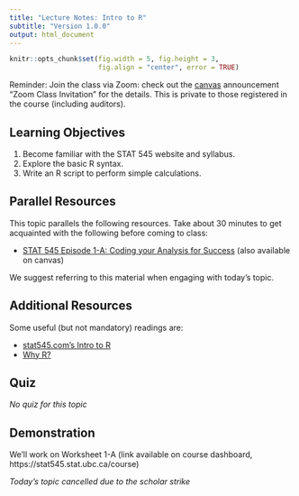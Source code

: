 ```yaml
---
title: "Lecture Notes: Intro to R"
subtitle: "Version 1.0.0"
output: html_document
---
```


```r
knitr::opts_chunk$set(fig.width = 5, fig.height = 3, 
                      fig.align = "center", error = TRUE)
```

Reminder: Join the class via Zoom: check out the [canvas](https://canvas.ubc.ca/) announcement "Zoom Class Invitation" for the details. This is private to those registered in the course (including auditors).

## Learning Objectives

1. Become familiar with the STAT 545 website and syllabus.
2. Explore the basic R syntax.
3. Write an R script to perform simple calculations.

## Parallel Resources

This topic parallels the following resources. Take about 30 minutes to get acquainted with the following before coming to class:

- [STAT 545 Episode 1-A: Coding your Analysis for Success](https://youtu.be/91LmBj29-Sc) (also available on canvas)

We suggest referring to this material when engaging with today's topic.

## Additional Resources

Some useful (but not mandatory) readings are:

- [stat545.com's Intro to R](https://stat545.com/r-basics.html)
- [Why R?](https://cfss.uchicago.edu/setup/what-is-r/)

## Quiz

_No quiz for this topic_

## Demonstration

We'll work on Worksheet 1-A (link available on course dashboard, https://stat545.stat.ubc.ca/course)

_Today's topic cancelled due to the scholar strike_